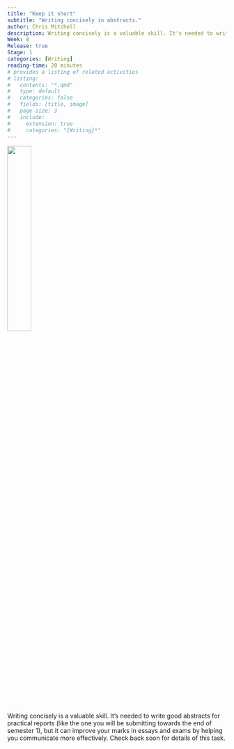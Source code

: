 ```yaml
---
title: "Keep it short"
subtitle: "Writing concisely in abstracts."
author: Chris Mitchell
description: Writing concisely is a valuable skill. It's needed to write good abstractys for practical reports, but it can improve your marks in essays and exams by helping you communicate more effectively.
Week: 8
Release: true
Stage: 1
categories: [Writing]
reading-time: 20 minutes
# provides a listing of related activities
# listing:
#   contents: "*.qmd"
#   type: default
#   categories: false
#   fields: [title, image]
#   page-size: 3
#   include:
#     extension: true
#     categories: "{Writing}*"
---
```


![](../images/papers.png){width="33%"}



Writing concisely is a valuable skill. It's needed to write good abstracts for practical reports (like the one you will be submitting towards the end of semester 1), but it can improve your marks in essays and exams by helping you communicate more effectively. Check back soon for details of this task.

<!--


A VIDEO EXPLAINER OF ALL THIS MATERIAL WOULD APPEAR AT THE HEAD OF THE PAGE

# Overview

The overview should be a general explanation of the problem AND provide some references (max 1 or 2) to support or motivate the technique being introduced.

-   What is the thing to be practices
-   Why is it important
    -   In the degreee
    -   In mant professional careers/life
-   What are the key ideas/concepts?
-   What evidence is there that this specific practice is helpful?
-   If possible, give a brief example of the thing in action.

# Instructions

Instructions should be as brief as possible.

Ideally there will be a

1.  Numbered list
2.  Of steps to follow
3.  That is not too long

# Recording your work



-->